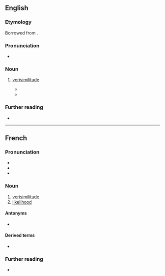 ==English==

===Etymology===
Borrowed from {{bor|en|fr|vraisemblance}}.

===Pronunciation===
* {{IPA|en|/vɹeɪsɑmˈblɑns/}}

===Noun===
{{en-noun|-}}

# {{lb|en|literary theory}} [[verisimilitude]]
#* {{quote-book|en|title=Structuralist Poetics: Structuralism, Linguistics and the Study of Literature|author=Jonathan D. Culler|year=2002|passage=Recognition of this first level of '''''vraisemblance''''' need not depend on the claim that reality is a convention produced by language.}}
#* {{quote-book|en|title=A Prehistory of Cognitive Poetics: Neoclassicism and the Novel|page=6|author=Karin Kukkonen|year=2017|passage=The notion of '''vraisemblance''', “in whose name all the literary battles were fought, is at the root of all criticism” (Bray 1931, 192; c'est en son nom que se livrent toutes les batailles littéraires, elle est à la base de toutes les critiques). Derived from Aristotle's "probable," in the rediscovery of the ''Poetics'' in Renaissance Italy, '''vraisemblance''' takes the key hierarchical position in seventeenth-century neoclassicism and maintains it until well into the eighteenth century.|url=https://books.google.com/books?id=WdgWDgAAQBAJ&lpg=PA6&dq=%22vraisemblance%22&pg=PA6#v=onepage&q=%22vraisemblance%22&f=false}}

===Further reading===
* {{pedia}}

----

==French==

===Pronunciation===
* {{fr-IPA|vraissemblance}}
* {{audio|fr|LL-Q150 (fra)-Poslovitch-vraisemblance.wav|Audio}}
* {{rhymes|fr|ɑ̃s|s=3}}

===Noun===
{{fr-noun|f}}

# [[verisimilitude]]
# [[likelihood]]

====Antonyms====
* {{l|fr|invraisemblance}}

====Derived terms====
* {{l|fr|selon toute vraisemblance}}

===Further reading===
* {{R:TLFi}}